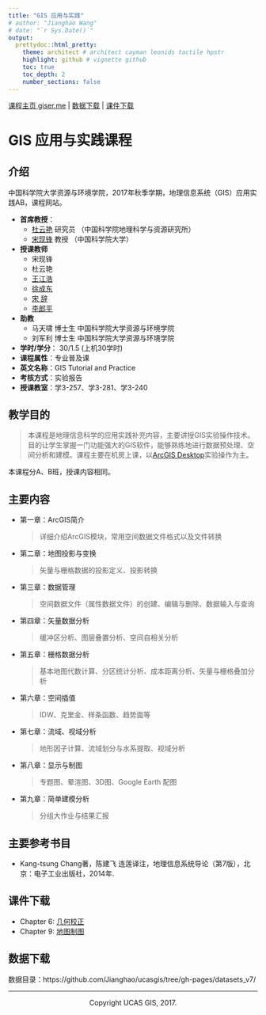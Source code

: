```yaml
---
title: "GIS 应用与实践"
# author: "Jianghao Wang"
# date: "`r Sys.Date()`"
output:
  prettydoc::html_pretty:
    theme: architect # architect cayman leonids tactile hpstr
    highlight: github # vignette github
    toc: true
    toc_depth: 2
    number_sections: false
---
```


[课程主页 giser.me](https://github.com/Jianghao/ucasgis/tree/gh-pages/) | [数据下载](https://github.com/Jianghao/ucasgis/tree/gh-pages/datasets_v7/) | [课件下载](https://github.com/Jianghao/ucasgis/tree/gh-pages/slides) 

# GIS 应用与实践课程
## 介绍
中国科学院大学资源与环境学院，2017年秋季学期，地理信息系统（GIS）应用实践AB，课程网站。

- **首席教授**：
	- [杜云艳](http://sourcedb.igsnrr.cas.cn/zw/zjrck/200906/t20090626_1842210.html) 研究员 （中国科学院地理科学与资源研究所）
	- [宋现锋](http://people.ucas.edu.cn/~xfsong) 教授 （中国科学院大学）
- **授课教师**
	- 宋现锋
	- 杜云艳
	- [王江浩](http://jianghao.wang/)
	- [徐成东](http://www.lreis.ac.cn/kyry/zlyjy/201610/t20161010_350277.html)
	- [宋  辞](http://www.lreis.ac.cn/kyry/zlyjy/201610/t20161010_350283.html)
	- [李郎平](http://www.lreis.ac.cn/kyry/zlyjy/201610/t20161010_350292.html)
- **助教**
	- 马天啸 博士生 中国科学院大学资源与环境学院
	- 刘军利 博士生 中国科学院大学资源与环境学院

- **学时/学分**： 30/1.5 (上机30学时)
- **课程属性**：专业普及课
- **英文名称**：GIS Tutorial and Practice
- **考核方式**：实验报告
- **授课教室**：学3-257、学3-281、学3-240

## 教学目的
> 本课程是地理信息科学的应用实践补充内容，主要讲授GIS实验操作技术。目的让学生掌握一门功能强大的GIS软件，能够熟练地进行数据预处理、空间分析和建模。课程主要在机房上课，以[ArcGIS Desktop](https://www.arcgis.com/features/index.html)实验操作为主。

本课程分A、B班，授课内容相同。

## 主要内容
- 第一章：ArcGIS简介

	> 详细介绍ArcGIS模块，常用空间数据文件格式以及文件转换

- 第二章：地图投影与变换

	> 矢量与栅格数据的投影定义、投影转换

- 第三章：数据管理

	> 空间数据文件（属性数据文件）的创建、编辑与删除、数据输入与查询

- 第四章：矢量数据分析

	> 缓冲区分析、图层叠置分析、空间自相关分析

- 第五章：栅格数据分析

	> 基本地图代数计算、分区统计分析、成本距离分析、矢量与栅格叠加分析

- 第六章：空间插值

	> IDW、克里金、样条函数、趋势面等

- 第七章：流域、视域分析

	> 地形因子计算、流域划分与水系提取、视域分析

- 第八章：显示与制图

	> 专题图、晕渲图、3D图、Google Earth 配图

- 第九章：简单建模分析

	> 分组大作业与结果汇报

## 主要参考书目

- Kang-tsung Chang著，陈建飞 连莲译注，地理信息系统导论（第7版），北京：电子工业出版社，2014年.

## 课件下载

- Chapter 6: [几何校正](https://github.com/Jianghao/ucasgis/blob/gh-pages/slides/chapter6.pdf)
- Chapter 9: [地图制图](https://github.com/Jianghao/ucasgis/blob/gh-pages/slides/chapter9.pdf)

## 数据下载

数据目录：https://github.com/Jianghao/ucasgis/tree/gh-pages/datasets_v7/

---

<center> Copyright UCAS GIS, 2017. </center>
